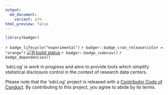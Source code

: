 ```yaml
---
output:
  md_document:
    variant: gfm
html_preview: false
---
```


<!-- README.md is generated from README.Rmd. Please edit that file -->

```r
library(badger)
```

`r badge_lifecycle("experimental")`
`r badger::badge_cran_release(color = "orange")`
[![R build status](https://github.com/matthiasgomolka/sdcLog/workflows/R-CMD-check/badge.svg)](https://github.com/matthiasgomolka/sdcLog/actions)
`r badger::badge_codecov()`
`r badge_dependencies()`

'sdcLog' is work in progress and aims to provide tools which simplify
statistical disclosure control in the context of research data centers.

Please note that the 'sdcLog' project is released with a
[Contributor Code of Conduct](https://github.com/matthiasgomolka/sdcLog/blob/main/.github/CODE_OF_CONDUCT.md). By contributing to this project, you agree to abide by its terms.
